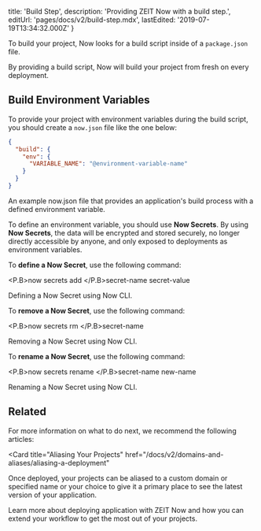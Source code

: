 
  title: 'Build Step',
  description: 'Providing ZEIT Now with a build step.',
  editUrl: 'pages/docs/v2/build-step.mdx',
  lastEdited: '2019-07-19T13:34:32.000Z'
}

To build your project, Now looks for a build script inside of a `package.json` file.

By providing a build script, Now will build your project from fresh on every deployment.

## Build Environment Variables

To provide your project with environment variables during the build script, you should create a `now.json` file like the one below:

```json
{
  "build": {
    "env": {
      "VARIABLE_NAME": "@environment-variable-name"
    }
  }
}
```

<Caption>
  An example <InlineCode>now.json</InlineCode> file that provides an
  application's build process with a defined environment variable.
</Caption>

To define an environment variable, you should use **Now Secrets**. By using **Now Secrets**, the data will be encrypted and stored securely, no longer directly accessible by anyone, and only exposed to deployments as environment variables.

To **define a Now Secret**, use the following command:

<TerminalInput><P.B>now secrets add </P.B>secret-name secret-value</TerminalInput>
<Caption>Defining a <P.B>Now Secret</P.B> using <GenericLink href="/now">Now CLI</GenericLink>.</Caption>

To **remove a Now Secret**, use the following command:

<TerminalInput><P.B>now secrets rm </P.B>secret-name</TerminalInput>
<Caption>Removing a <P.B>Now Secret</P.B> using <GenericLink href="/now">Now CLI</GenericLink>.</Caption>

To **rename a Now Secret**, use the following command:

<TerminalInput><P.B>now secrets rename </P.B>secret-name new-name</TerminalInput>
<Caption>Renaming a <P.B>Now Secret</P.B> using <GenericLink href="/now">Now CLI</GenericLink>.</Caption>

## Related

For more information on what to do next, we recommend the following articles:

<Card
  title="Aliasing Your Projects"
  href="/docs/v2/domains-and-aliases/aliasing-a-deployment"
>
  Once deployed, your projects can be aliased to a custom domain or specified
  name or your choice to give it a primary place to see the latest version of
  your application.
</Card>

<Card title="Deployment Basics" href="/docs/v2/deployment/deployment-basics">
  Learn more about deploying application with ZEIT Now and how you can extend
  your workflow to get the most out of your projects.
</Card>

